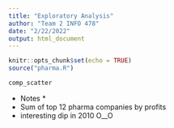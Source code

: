 ```yaml
---
title: "Exploratory Analysis"
author: "Team 2 INFO 478"
date: "2/22/2022"
output: html_document
---
```


```r
knitr::opts_chunk$set(echo = TRUE)
source("pharma.R")
```


``` r
comp_scatter
```

* Notes * 
- Sum of top 12 pharma companies by profits
- interesting dip in 2010 O__O 
